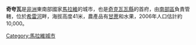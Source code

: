 {{noteTA
|T=zh-cn:奇夸瓦; zh-tw:奇夸瓦; zh-hk:奇夸瓦;
}}

'''奇夸瓦'''是[[非洲|非洲]]東南部國家[[馬拉維|馬拉維]]的城市，也是[[奇克瓦瓦縣|奇克瓦瓦縣]]的首府，由[[南部區_(馬拉維)|南部區]]負責管轄，位於[[希雷河|希雷河]]畔，海拔高度41米，農產品有[[甘蔗|甘蔗]]和水果，2006年人口估計約10,000。

{{Coord|16|2|S|34|48|E|type:city|display=title}}

[[Category:馬拉維城市|Category:馬拉維城市]]

{{Malawi-stub}}